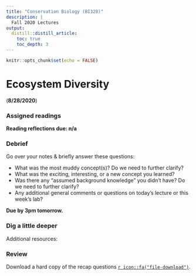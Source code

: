 ```yaml
---
title: "Conservation Biology (BI328)"
description: | 
  Fall 2020 Lectures
output:
  distill::distill_article:
    toc: true
    toc_depth: 3
---
```


```r

knitr::opts_chunk$set(echo = FALSE)

```

# Ecosystem Diversity

(**8/28/2020**)

### Assigned readings





**Reading reflections due: n/a**

### Debrief

Go over your notes & briefly answer these questions:

*	What was the most muddy concept(s)? Do we need to further clarify?
*	What was the exciting, interesting, or a new concept you learned?
*	Was there any “assumed background knowledge” you didn’t have? Do we need to further clarify?
*	Any additional general comments or questions on today's lecture or this week’s lab?

**Due by 3pm tomorrow.**


### Dig a little deeper

Additional resources:



### Review



Download a hard copy of the recap questions [`r icon::fa("file-download")`](/files/).
